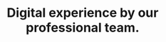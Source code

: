 ---
title: "Digital experience by our professional team."
sub_title: "02. Services"
description: "Consumers today rely heavily on digital means to research products. We research a brand of bldend engaging with it, according to the meanwhile, 51% of consumers"
action_btn:
  enable: true
  label: "Explore all <br> services"
  link: "/service"
---